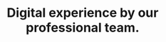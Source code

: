 ---
title: "Digital experience by our professional team."
sub_title: "02. Services"
description: "Consumers today rely heavily on digital means to research products. We research a brand of bldend engaging with it, according to the meanwhile, 51% of consumers"
action_btn:
  enable: true
  label: "Explore all <br> services"
  link: "/service"
---